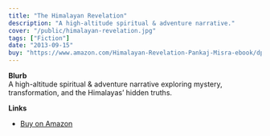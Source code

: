```yaml
---
title: "The Himalayan Revelation"
description: "A high-altitude spiritual & adventure narrative."
cover: "/public/himalayan-revelation.jpg"
tags: ["Fiction"]
date: "2013-09-15"
buy: "https://www.amazon.com/Himalayan-Revelation-Pankaj-Misra-ebook/dp/B00F25LC8M/"
---
```


**Blurb**  
A high-altitude spiritual & adventure narrative exploring mystery, transformation, and the Himalayas’ hidden truths.

**Links**  
- [Buy on Amazon](https://www.amazon.com/Himalayan-Revelation-Pankaj-Misra-ebook/dp/B00F25LC8M/)
